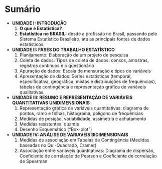 # Sumário {.headline-page .headline2-page #sumario}

- **UNIDADE I: INTRODUÇÃO**
    1. **O que é Estatística?**
    2. **Estatística no BRASIL:** desde a profissão no Brasil, passando pelo Sistema Estatístico Brasileiro, até as principais fontes de dados estatísticos.

- **UNIDADE II: FASES DO TRABALHO ESTATÍSTICO**
    1. Planijamento:  Elaboração de um projeto de pesquisa
    1. Coleta de dados: Tipos de coleta de dados: censos, amostras, registros contínuos e o questionário
    2. Apuração de dados: Escala de mensuração e tipos de variáveis
    3. Apresentação de dados: Séries estatísticas (temporal, especificativa, geográfica, mistas e distribuições de frequências), tabelas de contingência e representação gráfica de variáveis qualitativas.

- **UNIDADE III: RESUMO E REPRESENTAÇÃO DE VARIÁVEIS QUANTITATIVAS UNIDIMENSIONAIS**
    1. Representação gráfica de variáveis quantitativas: diagrama de pontos, ramo e folhas, histograma, polígono de frequências
    2. Medidas de posição, variabilidade, assimetria e achatamento
    3. Medidas resistentes: quantis
    4. Desenho Esquemático (“Box-plot”)

- **UNIDADE IV: ANÁLISE DE VARIÁVEIS BIDIMENSIONAIS**
    1. Medidas de associação em Tabelas de Contingência (Medidas baseadas no Qui-Quadrado, Cramer)
    2. Associação entre variáveis quantitativas: Diagrama de dispersão, Coeficiente de correlação de Pearson e Coeficiente de correlação de Spearman

